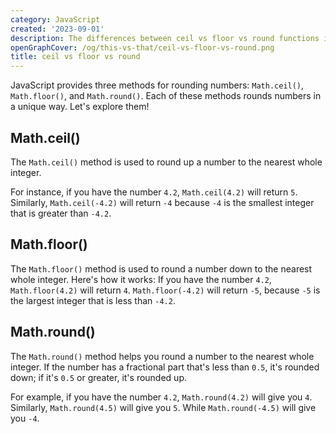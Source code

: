 ```yaml
---
category: JavaScript
created: '2023-09-01'
description: The differences between ceil vs floor vs round functions in JavaScript
openGraphCover: /og/this-vs-that/ceil-vs-floor-vs-round.png
title: ceil vs floor vs round
---
```


JavaScript provides three methods for rounding numbers: `Math.ceil()`, `Math.floor()`, and `Math.round()`. Each of these methods rounds numbers in a unique way. Let's explore them!

## Math.ceil()

The `Math.ceil()` method is used to round up a number to the nearest whole integer.

For instance, if you have the number `4.2`, `Math.ceil(4.2)` will return `5`. Similarly, `Math.ceil(-4.2)` will return `-4` because `-4` is the smallest integer that is greater than `-4.2`.

## Math.floor()

The `Math.floor()` method is used to round a number down to the nearest whole integer.
Here's how it works: If you have the number `4.2`, `Math.floor(4.2)` will return `4`. `Math.floor(-4.2)` will return `-5`, because `-5` is the largest integer that is less than `-4.2`.

## Math.round()

The `Math.round()` method helps you round a number to the nearest whole integer. If the number has a fractional part that's less than `0.5`, it's rounded down; if it's `0.5` or greater, it's rounded up.

For example, if you have the number `4.2`, `Math.round(4.2)` will give you `4`.  Similarly, `Math.round(4.5)` will give you `5`. While `Math.round(-4.5)` will give you `-4`.
